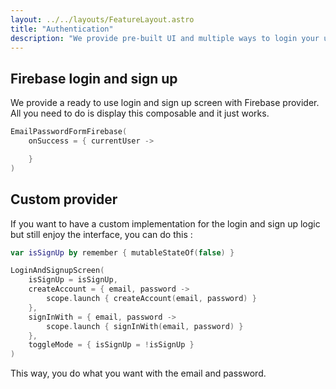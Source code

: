 ```yaml
---
layout: ../../layouts/FeatureLayout.astro
title: "Authentication"
description: "We provide pre-built UI and multiple ways to login your users"
---
```


## Firebase login and sign up

We provide a ready to use login and sign up screen with Firebase provider. All you need to do is display this composable and it just works.

```kotlin
EmailPasswordFormFirebase(
    onSuccess = { currentUser ->

    }
)
```

## Custom provider 

If you want to have a custom implementation for the login and sign up logic but still enjoy the interface, you can do this :

```kotlin
var isSignUp by remember { mutableStateOf(false) }

LoginAndSignupScreen(
    isSignUp = isSignUp,
    createAccount = { email, password ->
        scope.launch { createAccount(email, password) }
    },
    signInWith = { email, password ->
        scope.launch { signInWith(email, password) }
    },
    toggleMode = { isSignUp = !isSignUp }
)
```

This way, you do what you want with the email and password.


